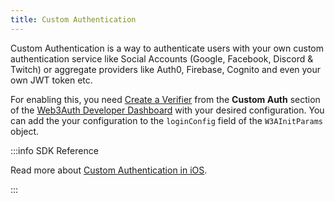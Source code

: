 ```yaml
---
title: Custom Authentication
---
```


Custom Authentication is a way to authenticate users with your own custom authentication service like Social Accounts (Google, Facebook, Discord &
Twitch) or aggregate providers like Auth0, Firebase, Cognito and even your own JWT token etc.

For enabling this, you need [Create a Verifier](/custom-authentication/verifiers) from the **Custom Auth** section of the
[Web3Auth Developer Dashboard](https://dashboard.web3auth.io) with your desired configuration. You can add the your configuration to the `loginConfig`
field of the `W3AInitParams` object.

:::info SDK Reference

Read more about [Custom Authentication in iOS](/sdk/ios/custom-authentication).

:::
